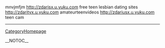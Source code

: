 mnvjmfjm http://zdarisx.u.yuku.com free teen lesbian dating sites
http://zdarityx.u.yuku.com amateurteenvideos
http://zdariusx.u.yuku.com teen cam
----
[[CategoryHomepage]]

__NOTOC__